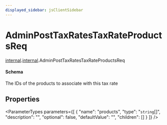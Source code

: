 ```yaml
---
displayed_sidebar: jsClientSidebar
---
```



# AdminPostTaxRatesTaxRateProductsReq

[internal](../../admin_discounts/modules/admin_discounts.internal.mdx).[internal](../modules/admin_discounts.internal.internal.mdx).AdminPostTaxRatesTaxRateProductsReq

#### Schema

The IDs of the products to associate with this tax rate

## Properties

<ParameterTypes parameters={[
  {
    "name": "products",
    "type": "`string`[]",
    "description": "",
    "optional": false,
    "defaultValue": "",
    "children": []
  }
]} />
